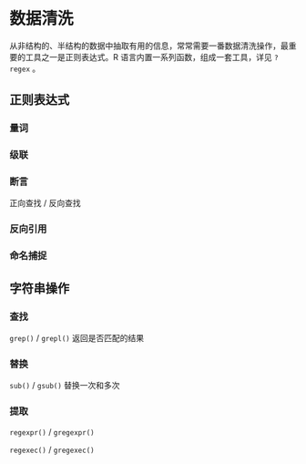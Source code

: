 # 数据清洗 {#sec-data-cleaning}

从非结构的、半结构的数据中抽取有用的信息，常常需要一番数据清洗操作，最重要的工具之一是正则表达式。R 语言内置一系列函数，组成一套工具，详见 `?regex` 。


## 正则表达式 {#sec-regexp}


### 量词 {#sec-quantifiers}


### 级联 {#sec-concatenated}


### 断言 {#sec-assertions}

正向查找 / 反向查找

### 反向引用 {#sec-back-reference}


### 命名捕捉 {#sec-named-capture}



## 字符串操作 {#sec-string-operations}




### 查找 {#sec-matching}

`grep()` / `grepl()` 返回是否匹配的结果

### 替换 {#sec-replacement}

`sub()` / `gsub()` 替换一次和多次


### 提取 {#sec-extract}

`regexpr()` / `gregexpr()`

`regexec()` / `gregexec()`

